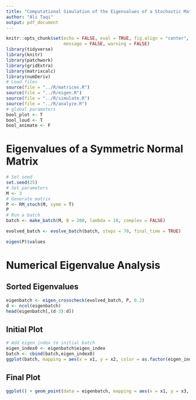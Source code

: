 ```yaml
---
title: "Computational Simulation of the Eigenvalues of a Stochastic Matrix"
author: "Ali Taqi"
output: pdf_document
---
```


```r
knitr::opts_chunk$set(echo = FALSE, eval = TRUE, fig.align = "center", 
                      message = FALSE, warning = FALSE)
library(tidyverse)
library(knitr)
library(patchwork)
library(gridExtra)
library(matrixcalc)
library(numDeriv)
# Load files
source(file = "../R/matrices.R")
source(file = "../R/eigen.R")
source(file = "../R/simulate.R")
source(file = "../R/analyze.R")
# global parameters
bool_plot <- T
bool_loud <- T
bool_animate <- F
```

# Eigenvalues of a Symmetric Normal Matrix

```r
# Set seed
set.seed(25)
# Set parameters
M <- 3
# Generate matrix
P <- RM_stoch(M, symm = T)
P
# Run a batch
batch <- make_batch(M, B = 200, lambda = 10, complex = FALSE)
```

```r
evolved_batch <- evolve_batch(batch, steps = 70, final_time = TRUE)
```

```r
eigen(P)$values
```

# Numerical Eigenvalue Analysis

## Sorted Eigenvalues

```r
eigenbatch <- eigen_crosscheck(evolved_batch, P, 0.2)
d <- ncol(eigenbatch)
head(eigenbatch[,(d-3):d])
```

## Initial Plot

```r
# Add eigen_index to initial batch
eigen_index0 <- eigenbatch$eigen_index
batch <- cbind(batch,eigen_index0)
ggplot(batch, mapping = aes(x = x1, y = x2, color = as.factor(eigen_index0))) + geom_point()
```


## Final Plot

```r
ggplot() + geom_point(data = eigenbatch, mapping = aes(x = x1, y = x3, color = as.factor(eigen_index)))
```




